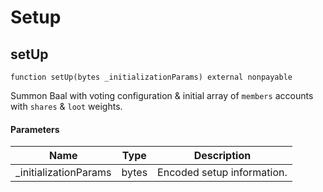 # Setup

## setUp

```solidity
function setUp(bytes _initializationParams) external nonpayable
```

Summon Baal with voting configuration &amp; initial array of `members` accounts with `shares` &amp; `loot` weights.



#### Parameters

| Name | Type | Description |
|---|---|---|
| _initializationParams | bytes | Encoded setup information. |

